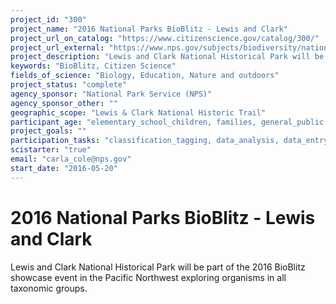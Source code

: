 ```yaml
---
project_id: "300"
project_name: "2016 National Parks BioBlitz - Lewis and Clark"
project_url_on_catalog: "https://www.citizenscience.gov/catalog/300/"
project_url_external: "https://www.nps.gov/subjects/biodiversity/national-parks-bioblitz.htm"
project_description: "Lewis and Clark National Historical Park will be part of the 2016 BioBlitz showcase event in the Pacific Northwest exploring organisms in all taxonomic groups."
keywords: "BioBlitz, Citizen Science"
fields_of_science: "Biology, Education, Nature and outdoors"
project_status: "complete"
agency_sponsor: "National Park Service (NPS)"
agency_sponsor_other: ""
geographic_scope: "Lewis & Clark National Historic Trail"
participant_age: "elementary_school_children, families, general_public, middle_school_children, targeted_group, teens"
project_goals: ""
participation_tasks: "classification_tagging, data_analysis, data_entry, finding_entities, identification, learning, observation, site_selection_description, specimen_sample_collection"
scistarter: "true"
email: "carla_cole@nps.gov"
start_date: "2016-05-20"
---
```


# 2016 National Parks BioBlitz - Lewis and Clark

Lewis and Clark National Historical Park will be part of the 2016 BioBlitz showcase event in the Pacific Northwest exploring organisms in all taxonomic groups.
